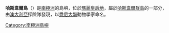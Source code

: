 '''哈斯韋爾島'''（{{lang-en|Haswell Island}}）是[[南極洲|南極洲]]的島嶼，位於[[瑪麗皇后地|瑪麗皇后地]]，屬於[[哈斯韋爾群島|哈斯韋爾群島]]的一部分，由[[澳大利亞|澳大利亞]]探險隊發現，以[[悉尼大學|悉尼大學]]動物學家命名。

{{coord|66|31|S|93|0|E|source:GNIS|display=title}}

{{Antarctica-geo-stub}}
[[Category:南極洲島嶼|Category:南極洲島嶼]]
